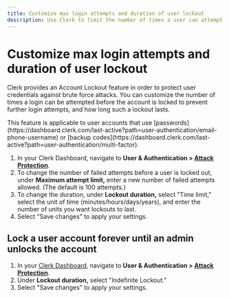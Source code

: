 ```yaml
---
title: Customize max login attempts and duration of user lockout
description: Use Clerk to limit the number of times a user can attempt to log in before they are locked out of their account and customize how long such lockouts last.
---
```


# Customize max login attempts and duration of user lockout

Clerk provides an Account Lockout feature in order to protect user credentials against brute force attacks. You can customize the number of times a login can be attempted before the account is locked to prevent further login attempts, and how long such a lockout lasts.

<Callout type="info">
This feature is applicable to user accounts that use [passwords](https://dashboard.clerk.com/last-active?path=user-authentication/email-phone-username) or [backup codes](https://dashboard.clerk.com/last-active?path=user-authentication/multi-factor).
</Callout>

1. In your Clerk Dashboard, navigate to **User & Authentication > [Attack Protection](https://dashboard.clerk.com/last-active?path=user-authentication/attack-protection)**.
2. To change the number of failed attempts before a user is locked out, under **Maximum attempt limit,** enter a new number of failed attempts allowed. (The default is 100 attempts.)
3. To change the duration, under **Lockout duration,** select "Time limit," select the unit of time (minutes/hours/days/years), and enter the number of units you want lockouts to last.
4. Select "Save changes" to apply your settings.

<Images
width={1512}
height={914}
src="/docs/images/security/userlock_custom-attempts-and-duration.png"
alt=" "
/>

## Lock a user account forever until an admin unlocks the account

1. In your [Clerk Dashboard](https://dashboard.clerk.com/), navigate to **User & Authentication > [Attack Protection](https://dashboard.clerk.com/last-active?path=user-authentication/attack-protection)**.
2. Under **Lockout duration,** select "Indefinite Lockout."
3. Select "Save changes" to apply your settings.

<Images
width={1512}
height={914}
src="/docs/images/security/userlock_indefinite.png"
alt=" "
/>